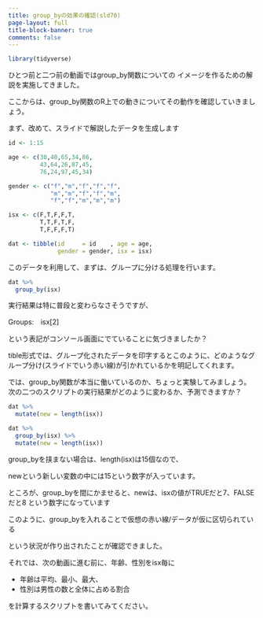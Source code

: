 ```yaml
---
title: group_byの効果の確認(sld70)
page-layout: full
title-block-banner: true
comments: false
---
```


```r
library(tidyverse)
```

ひとつ前と二つ前の動画ではgroup_by関数についての イメージを作るための解説を実施してきました。

ここからは、group_by関数のR上での動きについてその動作を確認していきましょう。

まず、改めて、スライドで解説したデータを生成します

```r
id <- 1:15

age <- c(30,40,65,34,86,
         43,64,26,87,45,
         76,24,97,45,34)

gender <- c("f","m","f","f","f",
            "m","m","f","f","m",
            "f","f","m","m","m")

isx <- c(F,T,F,F,T,
         T,T,F,T,F,
         T,F,F,F,T)

dat <- tibble(id     = id    , age = age, 
              gender = gender, isx = isx)
```

このデータを利用して、まずは、グループに分ける処理を行います。

```r
dat %>% 
  group_by(isx)
```

実行結果は特に普段と変わらなさそうですが、

Groups:　isx[2]

という表記がコンソール画面にでていることに気づきましたか？

tible形式では、グループ化されたデータを印字するとこのように、どのようなグループ分け(スライドでいう赤い線)が引かれているかを明記してくれます。

では、group_by関数が本当に働いているのか、ちょっと実験してみましょう。次の二つのスクリプトの実行結果がどのように変わるか、予測できますか？

```r
dat %>% 
  mutate(new = length(isx))

dat %>% 
  group_by(isx) %>% 
  mutate(new = length(isx))
```

group_byを挟まない場合は、length(isx)は15個なので、

newという新しい変数の中には15という数字が入っています。

ところが、group_byを間にかませると、newは、isxの値がTRUEだと7、FALSEだと8  という数字になっています

このように、group_byを入れることで仮想の赤い線/データが仮に区切られている

という状況が作り出されたことが確認できました。

それでは、次の動画に進む前に、年齢、性別をisx毎に

 * 年齢は平均、最小、最大、
 * 性別は男性の数と全体に占める割合

を計算するスクリプトを書いてみてください。

